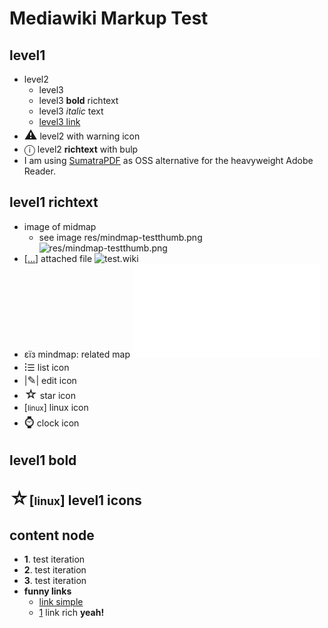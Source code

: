 =Mediawiki Markup Test=
==level1==
* level2
** level3
** level3 '''bold''' richtext
** level3 ''italic '' text
** [http://example.com level3 link]
* <big><big>⚠</big></big> level2 with warning icon
* <big>ⓘ</big> level2 '''richtext ''' with bulp
* I am using [http://blog.kowalczyk.info/software/sumatrapdf/download-free-pdf-viewer.html SumatraPDF] as OSS alternative for the heavyweight Adobe Reader.
==level1 richtext==
* image of midmap
** see image res/mindmap-testthumb.png [[File:res/mindmap-testthumb.png|thumb]]
* [<u>…</u>] attached file [[File:test.wiki]]
* εїз mindmap: related map [[File:Related-Map.mm]]
* <big>⁝</big>☰ list icon
* |<big>✎</big>| edit icon
* <big><big>☆</big></big> star icon
* [<small>linux</small>] linux icon
* <big><big>⌚</big></big> clock icon
==level1 bold==
==<big><big>☆</big></big>[<small>linux</small>] level1 icons==
==content node==
* '''1'''. test iteration
* '''2'''. test iteration
* '''3'''. test iteration
* '''funny links'''
** [http://google.de link simple]
** [file:///home/juve] link rich '''yeah!'''
